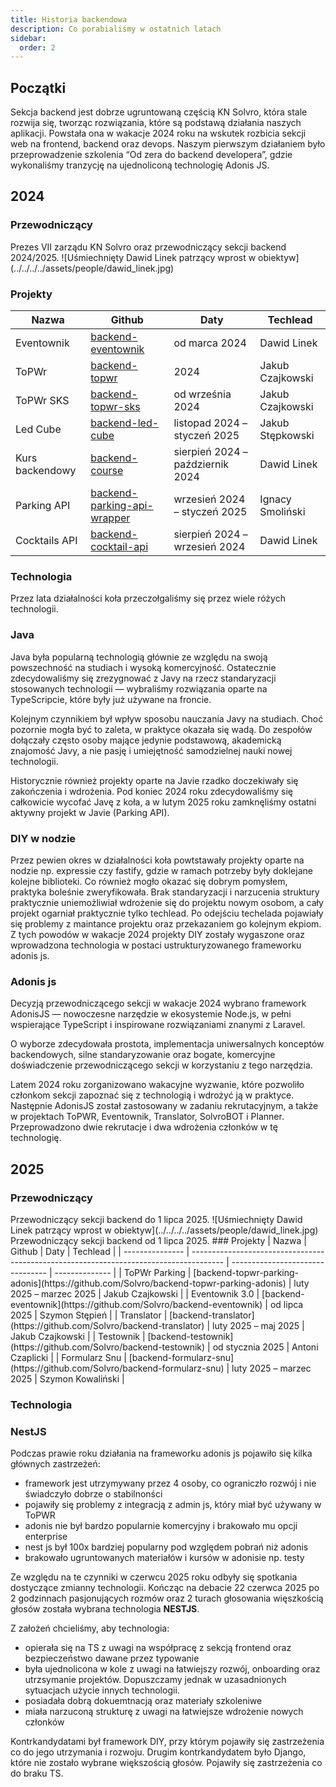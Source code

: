 ```yaml
---
title: Historia backendowa
description: Co porabialiśmy w ostatnich latach
sidebar:
  order: 2
---
```




## Początki

Sekcja backend jest dobrze ugruntowaną częścią KN Solvro, która stale rozwija się, tworząc rozwiązania, które są podstawą działania naszych aplikacji. Powstała ona w wakacje 2024 roku na wskutek rozbicia sekcji web na frontend, backend oraz devops. Naszym pierwszym działaniem było przeprowadzenie szkolenia “Od zera do backend developera”, gdzie wykonaliśmy tranzycję na ujednoliconą technologię Adonis JS.

## 2024

### Przewodniczący

<CardGrid>
  <Card title="Dawid Linek">
    Prezes VII zarządu KN Solvro oraz przewodniczący sekcji backend 2024/2025.
  </Card>
  ![Uśmiechnięty Dawid Linek patrzący wprost w
  obiektyw](../../../../assets/people/dawid_linek.jpg)
</CardGrid>

### Projekty

| Nazwa           | Github                                                                               | Daty                             | Techlead         |
| --------------- | ------------------------------------------------------------------------------------ | -------------------------------- | ---------------- |
| Eventownik      | [backend-eventownik](https://github.com/Solvro/backend-eventownik)                   | od marca 2024                    | Dawid Linek      |
| ToPWr           | [backend-topwr](https://github.com/Solvro/backend-topwr)                             | 2024                             | Jakub Czajkowski |
| ToPWr SKS       | [backend-topwr-sks](https://github.com/Solvro/backend-topwr-sks)                     | od września 2024                 | Jakub Czajkowski |
| Led Cube        | [backend-led-cube](https://github.com/Solvro/backend-led-cube)                       | listopad 2024 – styczeń 2025     | Jakub Stępkowski |
| Kurs backendowy | [backend-course](https://github.com/Solvro/backend-course)                           | sierpień 2024 – październik 2024 | Dawid Linek      |
| Parking API     | [backend-parking-api-wrapper](https://github.com/Solvro/backend-parking-api-wrapper) | wrzesień 2024 – styczeń 2025     | Ignacy Smoliński |
| Cocktails API   | [backend-cocktail-api](https://github.com/Solvro/backend-cocktail-api)               | sierpień 2024 – wrzesień 2024    | Dawid Linek      |

### Technologia

Przez lata działalności koła przeczołgaliśmy się przez wiele różych technologii.

### Java

Java była popularną technologią głównie ze względu na swoją powszechność na studiach i wysoką komercyjność. Ostatecznie zdecydowaliśmy się zrezygnować z Javy na rzecz standaryzacji stosowanych technologii — wybraliśmy rozwiązania oparte na TypeScripcie, które były już używane na froncie.

Kolejnym czynnikiem był wpływ sposobu nauczania Javy na studiach. Choć pozornie mogła być to zaleta, w praktyce okazała się wadą. Do zespołów dołączały często osoby mające jedynie podstawową, akademicką znajomość Javy, a nie pasję i umiejętność samodzielnej nauki nowej technologii.

Historycznie również projekty oparte na Javie rzadko doczekiwały się zakończenia i wdrożenia. Pod koniec 2024 roku zdecydowaliśmy się całkowicie wycofać Javę z koła, a w lutym 2025 roku zamknęliśmy ostatni aktywny projekt w Javie (Parking API).

### DIY w nodzie

Przez pewien okres w działalności koła powtstawały projekty oparte na nodzie np. expressie czy fastify, gdzie w ramach potrzeby były doklejane kolejne biblioteki. Co również mogło okazać się dobrym pomysłem, praktyka boleśnie zweryfikowała. Brak standaryzacji i narzucenia struktury praktycznie uniemożliwiał wdrożenie się do projektu nowym osobom, a cały projekt ogarniał praktycznie tylko techlead. Po odejściu techelada pojawiały się problemy z maintance projektu oraz przekazaniem go kolejnym ekpiom. Z tych powodów w wakacje 2024 projekty DIY zostały wygaszone oraz wprowadzona technologia w postaci ustrukturyzowanego frameworku adonis js.

### Adonis js

Decyzją przewodniczącego sekcji w wakacje 2024 wybrano framework AdonisJS — nowoczesne narzędzie w ekosystemie Node.js, w pełni wspierające TypeScript i inspirowane rozwiązaniami znanymi z Laravel.

O wyborze zdecydowała prostota, implementacja uniwersalnych konceptów backendowych, silne standaryzowanie oraz bogate, komercyjne doświadczenie przewodniczącego sekcji w korzystaniu z tego narzędzia.

Latem 2024 roku zorganizowano wakacyjne wyzwanie, które pozwoliło członkom sekcji zapoznać się z technologią i wdrożyć ją w praktyce. Następnie AdonisJS został zastosowany w zadaniu rekrutacyjnym, a także w projektach ToPWR, Eventownik, Translator, SolvroBOT i Planner. Przeprowadzono dwie rekrutacje i dwa wdrożenia członków w tę technologię.

## 2025

### Przewodniczący

<CardGrid>
  <Card title="Dawid Linek">
    Przewodniczący sekcji backend do 1 lipca 2025.
  </Card>
  ![Uśmiechnięty Dawid Linek patrzący wprost w
  obiektyw](../../../../assets/people/dawid_linek.jpg)
</CardGrid>
<CardGrid>
  <Card title="Szymon Stępień">
    Przewodniczący sekcji backend od 1 lipca 2025.
  </Card>
</CardGrid>
### Projekty | Nazwa | Github | Daty | Techlead | | --------------- |
--------------------------------------------------------------------------------------
| -------------------------------- | -------------- | | ToPWr Parking |
[backend-topwr-parking-adonis](https://github.com/Solvro/backend-topwr-parking-adonis)
| luty 2025 – marzec 2025 | Jakub Czajkowski | | Eventownik 3.0 |
[backend-eventownik](https://github.com/Solvro/backend-eventownik) | od lipca
2025 | Szymon Stępień | | Translator |
[backend-translator](https://github.com/Solvro/backend-translator) | luty 2025 –
maj 2025 | Jakub Czajkowski | | Testownik |
[backend-testownik](https://github.com/Solvro/backend-testownik) | od stycznia
2025 | Antoni Czaplicki | | Formularz Snu |
[backend-formularz-snu](https://github.com/Solvro/backend-formularz-snu) | luty
2025 – marzec 2025 | Szymon Kowaliński |

### Technologia

### NestJS

Podczas prawie roku działania na frameworku adonis js pojawiło się kilka głównych zastrzeżeń:

- framework jest utrzymywany przez 4 osoby, co ograniczło rozwój i nie świadczyło dobrze o stabilnonści
- pojawiły się problemy z integracją z admin js, który miał być używany w ToPWR
- adonis nie był bardzo popularnie komercyjny i brakowało mu opcji enterprise
- nest js był 100x bardziej popularny pod względem pobrań niż adonis
- brakowało ugruntowanych materiałów i kursów w adonisie np. testy

Ze względu na te czynniki w czerwcu 2025 roku odbyły się spotkania dostyczące zmianny technologii. Kończąc na debacie 22 czerwca 2025 po 2 godzinnach pasjonujących rozmów oraz 2 turach głosowania więszkością głosów została wybrana technologia **NESTJS**.

Z założeń chcieliśmy, aby technologia:

- opierała się na TS z uwagi na współpracę z sekcją frontend oraz bezpieczeństwo dawane przez typowanie
- była ujednolicona w kole z uwagi na łatwiejszy rozwój, onboarding oraz utrzsymanie projektów. Dopuszczamy jednak w uzasadnionych sytuacjach użycie innych technologii.
- posiadała dobrą dokuemtnacją oraz materiały szkoleniwe
- miała narzuconą strukturę z uwagi na łatwiejsze wdrożenie nowych członków

Kontrkandydatami był framework DIY, przy którym pojawiły się zastrzeżenia co do jego utrzymania i rozwoju. Drugim kontrkandydatem było Django, które nie zostało wybrane większością głosów. Pojawiły się zastrzeżenia co do braku TS.
